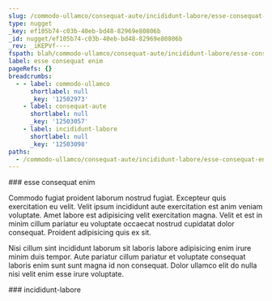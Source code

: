 ```yaml
---
slug: /commodo-ullamco/consequat-aute/incididunt-labore/esse-consequat-enim
type: nugget
_key: ef105b74-c03b-40eb-bd48-82969e80806b
_id: nugget/ef105b74-c03b-40eb-bd48-82969e80806b
_rev: _iKEPVf----
fspath: blah/commodo-ullamco/consequat-aute/incididunt-labore/esse-consequat-enim.md
label: esse consequat enim
pageRefs: {}
breadcrumbs:
  - - label: commodo-ullamco
      shortlabel: null
      _key: '12502973'
    - label: consequat-aute
      shortlabel: null
      _key: '12503057'
    - label: incididunt-labore
      shortlabel: null
      _key: '12503098'
paths:
  - /commodo-ullamco/consequat-aute/incididunt-labore/esse-consequat-enim
---
```


<NuggetArea>
<Nugget slug="/commodo-ullamco/consequat-aute/incididunt-labore/esse-consequat-enim" type="nugget" _key="ef105b74-c03b-40eb-bd48-82969e80806b" _id="nugget/ef105b74-c03b-40eb-bd48-82969e80806b" _rev="_iKEPVf----" fspath="blah/commodo-ullamco/consequat-aute/incididunt-labore/esse-consequat-enim.md" label="esse consequat enim" paths="/commodo-ullamco/consequat-aute/incididunt-labore/esse-consequat-enim">
<NuggetBody>
### esse consequat enim

Commodo fugiat proident laborum nostrud fugiat. Excepteur quis exercitation eu velit. Velit ipsum incididunt aute exercitation est anim veniam voluptate. Amet labore est adipisicing velit exercitation magna. Velit et est in minim cillum pariatur eu voluptate occaecat nostrud cupidatat dolor consequat. Proident adipisicing quis ex sit.

Nisi cillum sint incididunt laborum sit laboris labore adipisicing enim irure minim duis tempor. Aute pariatur cillum pariatur et voluptate consequat laboris enim sunt sunt magna id non consequat. Dolor ullamco elit do nulla nisi velit enim esse irure voluptate.

</NuggetBody>
<Breadcrumbs>
<Crumbs>
<Crumb _key="12502973" label="commodo-ullamco" /><Crumb _key="12503057" label="consequat-aute" /><Crumb _key="12503098" label="incididunt-labore" />
</Crumbs>
</Breadcrumbs>
</Nugget>

<NuggetsInbound>
</NuggetsInbound>
<NuggetsOutbound>
</NuggetsOutbound>
</NuggetArea>
<PassagesInbound>
<Passage direction="inbound" type="passage" _key="12503098" _id="passage/12503098" _rev="_iKEPVe6--_" label="incididunt-labore" passage="incididunt-labore" fspath="blah/commodo-ullamco/consequat-aute/incididunt-labore" paths="/commodo-ullamco/consequat-aute/incididunt-labore" slug="/commodo-ullamco/consequat-aute/incididunt-labore">
<NuggetBody>
### incididunt-labore

</NuggetBody>
<Breadcrumbs>
<Crumbs>
<Crumb _key="12502973" label="commodo-ullamco" /><Crumb _key="12503057" label="consequat-aute" />
</Crumbs>
</Breadcrumbs>
</Passage>

</PassagesInbound>
<PassagesOutbound>
</PassagesOutbound>